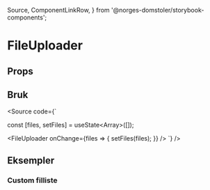   Source,
  ComponentLinkRow,
} from '@norges-domstoler/storybook-components';

<Meta of={FileUploaderStories} />

# FileUploader

<ComponentLinkRow
  docsHref="https://design.domstol.no/987b33f71/p/802ff0-button/b/32e1a2"
  figmaHref="https://www.figma.com/file/ewqSDmkgqDQ5PyOsRp4V5b/?node-id=155%3A37"
  githubHref="https://github.com/domstolene/designsystem/tree/main/packages/components/src/components/FileUploader"
  storybookHref="https://domstolene.github.io/designsystem/?path=/story/dds-components-fileuploader--default"
/>

## Props

<Canvas of={FileUploaderStories.Default} />
<Controls of={FileUploaderStories.Default} />

## Bruk

<Source
  code={`

const [files, setFiles] = useState<Array<File>>([]);

<FileUploader
  onChange={files => {
    setFiles(files);
  }}
/>
`} />

## Eksempler

### Custom filliste

<Canvas of={FileUploaderStories.CustomFileList} />
